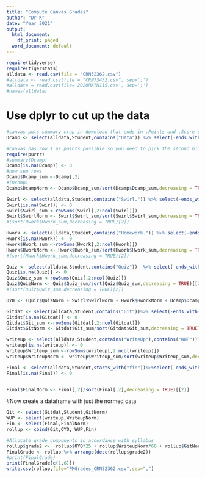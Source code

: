 ```yaml
---
title: "Compute Canvas Grades"
author: "Dr K"
date: "Year 2021"
output:
  html_document:
    df_print: paged
  word_document: default
---
```


```r
require(tidyverse)
require(tigerstats)
alldata <- read.csv(file = "CRN32362.csv")
#alldata <- read.csv(file = "CRN73452.csv", sep=';')
#alldata = read.csv(file='2020MATH115.csv', sep=';')
#names(alldata)
```

# Use dplyr to cut up the data

```r
#canvas puts summary crap in download that ends in .Points and .Score so it gets removed with select(-ends_with) 
Dcamp <- select(alldata,Student,contains("Data")) %>% select(-ends_with(".Points"))%>% select(-ends_with(".Score")) %>% select(-contains("Swirl"))
```



```r
#canvas has row 1 as points possible so you need to pick the second highest point to get the highest student score
require(purrr)
#summary(Dcamp)
Dcamp[is.na(Dcamp)] <- 0
#now sum rows
Dcamp$Dcamp_sum <-Dcamp[,2] 
#(Dcamp)
Dcamp$DcampNorm <- Dcamp$Dcamp_sum/sort(Dcamp$Dcamp_sum,decreasing = TRUE)[[2]]
``` 
```r
Swirl <- select(alldata,Student,contains("Swirl.")) %>% select(-ends_with(".Points"))%>% select(-ends_with(".Score"))
Swirl[is.na(Swirl)] <- 0
Swirl$Swirl_sum <-rowSums(Swirl[,2:ncol(Swirl)]) 
Swirl$SwirlNorm <- Swirl$Swirl_sum/sort(Swirl$Swirl_sum,decreasing = TRUE)[[2]]
#(sort(Hwork$Hwork_sum,decreasing = TRUE)[2])
```



```r
Hwork <- select(alldata,Student,contains("Homework.")) %>% select(-ends_with(".Points"))%>% select(-ends_with(".Score"))
Hwork[is.na(Hwork)] <- 0
Hwork$Hwork_sum <-rowSums(Hwork[,2:ncol(Hwork)]) 
Hwork$HworkNorm <- Hwork$Hwork_sum/sort(Hwork$Hwork_sum,decreasing = TRUE)[[2]]
#(sort(Hwork$Hwork_sum,decreasing = TRUE)[2])
```

```r
Quiz <- select(alldata,Student,contains("Quiz"))  %>% select(-ends_with(".Points"))%>% select(-ends_with(".Score"))
Quiz[is.na(Quiz)] <- 0
Quiz$Quiz_sum <-rowSums(Quiz[,2:ncol(Quiz)]) 
Quiz$QuizNorm <- Quiz$Quiz_sum/sort(Quiz$Quiz_sum,decreasing = TRUE)[[2]]
#(sort(Quiz$Quiz_sum,decreasing = TRUE)[2])
```
```r
OYO <- (Quiz$QuizNorm + Swirl$SwirlNorm + Hwork$HworkNorm + Dcamp$DcampNorm)/4
```

```r
Gitdat <- select(alldata,Student,contains("Git"))%>% select(-ends_with(".Points"))%>% select(-ends_with(".Score"))%>% select(-contains("DataCamp"))
Gitdat[is.na(Gitdat)] <- 0
Gitdat$Git_sum <-rowSums(Gitdat[,2:ncol(Gitdat)]) 
Gitdat$GitNorm <- Gitdat$Git_sum/sort(Gitdat$Git_sum,decreasing = TRUE)[[2]]
```
```r
writeup <- select(alldata,Student,contains("WriteUp"),contains("WUP"))%>% select(-ends_with(".Points"))%>% select(-ends_with(".Score"))
writeup[is.na(writeup)] <- 0
writeup$Writeup_sum <-rowSums(writeup[,2:ncol(writeup)])
writeup$WriteupNorm <- writeup$Writeup_sum/sort(writeup$Writeup_sum,decreasing = TRUE)[[2]]
```

```r
Final <- select(alldata,Student,starts_with("fin"))%>%select(-ends_with(".Points"))%>% select(-ends_with(".Score"))
Final[is.na(Final)] <- 0


Final$FinalNorm <- Final[,2]/sort(Final[,2],decreasing = TRUE)[[2]]
```

  

#Now create a dataframe with just the normed data

```r
Git <- select(Gitdat,Student,GitNorm)
WUP <- select(writeup,WriteupNorm)
Fin <- select(Final,FinalNorm)
rollup <- cbind(Git,OYO, WUP,Fin)
```

```r
#Allocate grade components in accordance with syllabus
rollup$grade2 <-  rollup$OYO*25 + rollup$WriteupNorm*60 + rollup$GitNorm*5 + rollup$FinalNorm*20 
FinalGrade <- rollup %>% arrange(desc(rollup$grade2))
#print(FinalGrade)
print(FinalGrade[c(1,6)])
write.csv(rollup,file="PMGrades_CRN32362.csv",sep=",")
```

  


